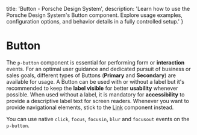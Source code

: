 
  title: 'Button - Porsche Design System',
  description: 'Learn how to use the Porsche Design System\'s Button component. Explore usage examples, configuration options, and behavior details in a fully controlled setup.'
}

# Button <ComponentStatus tagName="p-button"></ComponentStatus>

The `p-button` component is essential for performing form or **interaction** events. For an optimal user guidance and
dedicated pursuit of business or sales goals, different types of Buttons (**Primary** and **Secondary**) are available
for usage. A Button can be used with or without a label but it's recommended to keep the **label visible** for better
**usability** whenever possible. When used without a label, it is mandatory for **accessibility** to provide a
descriptive label text for screen readers. Whenever you want to provide navigational elements, stick to the
[Link](/components/link/) component instead.

You can use native `click`, `focus`, `focusin`, `blur` and `focusout` events on the `p-button`.

<Configurator tagName="p-button" story={buttonStory} />